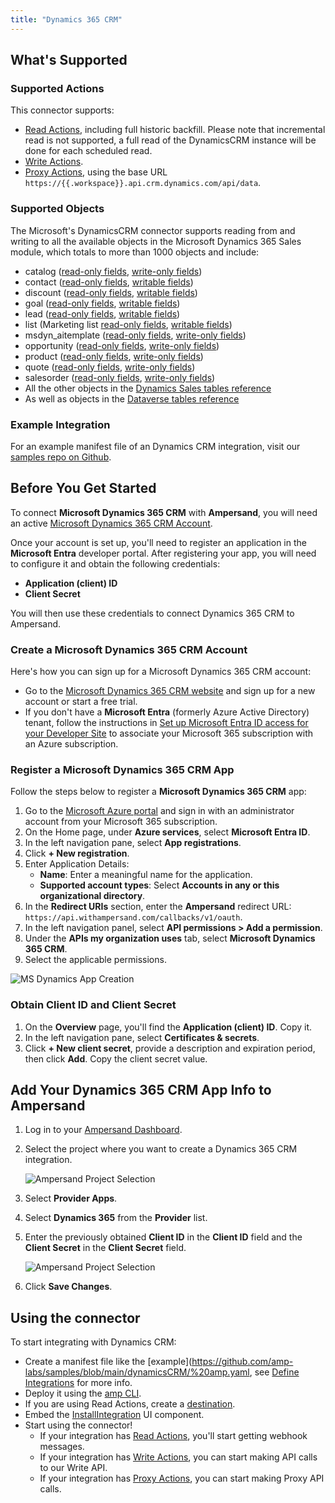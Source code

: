 ```yaml
---
title: "Dynamics 365 CRM"
---
```


## What's Supported

### Supported Actions

This connector supports:
- [Read Actions](/define-integrations/read-actions), including full historic backfill. Please note that incremental read is not supported, a full read of the DynamicsCRM instance will be done for each scheduled read.
- [Write Actions](/define-integrations/write-actions).
- [Proxy Actions](/define-integrations/proxy-actions), using the base URL `https://{{.workspace}}.api.crm.dynamics.com/api/data`.

### Supported Objects

The Microsoft's DynamicsCRM connector supports reading from and writing to all the available objects in the Microsoft Dynamics 365 Sales module, which totals to more than 1000 objects and include:
- catalog ([read-only fields](https://learn.microsoft.com/en-us/power-apps/developer/data-platform/reference/entities/catalog#read-only-columnsattributes), [write-only fields](https://learn.microsoft.com/en-us/power-apps/developer/data-platform/reference/entities/catalog#writable-columnsattributes))
- contact ([read-only fields](https://learn.microsoft.com/en-us/dynamics365/sales/developer/entities/contact#read-only-columnsattributes), [writable fields](https://learn.microsoft.com/en-us/dynamics365/sales/developer/entities/contact#writable-columnsattributes))
- discount ([read-only fields](https://learn.microsoft.com/en-us/dynamics365/sales/developer/entities/discount#read-only-columnsattributes), [writable fields](https://learn.microsoft.com/en-us/dynamics365/sales/developer/entities/discount#writable-columnsattributes))
- goal ([read-only fields](https://learn.microsoft.com/en-us/dynamics365/sales/developer/entities/goal#read-only-columnsattributes), [writable fields](https://learn.microsoft.com/en-us/dynamics365/sales/developer/entities/goal#writable-columnsattributes))
- lead ([read-only fields](https://learn.microsoft.com/en-us/dynamics365/sales/developer/entities/lead#read-only-columnsattributes), [writable fields](https://learn.microsoft.com/en-us/dynamics365/sales/developer/entities/lead#writable-columnsattributes))
- list (Marketing list [read-only fields](https://learn.microsoft.com/en-us/dynamics365/sales/developer/entities/list#read-only-columnsattributes), [writable fields](https://learn.microsoft.com/en-us/dynamics365/sales/developer/entities/list#writable-columnsattributes))
- msdyn_aitemplate ([read-only fields](https://learn.microsoft.com/en-us/power-apps/developer/data-platform/reference/entities/msdyn_aitemplate#read-only-columnsattributes), [write-only fields](https://learn.microsoft.com/en-us/power-apps/developer/data-platform/reference/entities/msdyn_aitemplate#writable-columnsattributes))
- opportunity ([read-only fields](https://learn.microsoft.com/en-us/dynamics365/sales/developer/entities/opportunity#read-only-columnsattributes), [write-only fields](https://learn.microsoft.com/en-us/dynamics365/sales/developer/entities/opportunity#writable-columnsattributes))
- product ([read-only fields](https://learn.microsoft.com/en-us/dynamics365/sales/developer/entities/product#read-only-columnsattributes), [write-only fields](https://learn.microsoft.com/en-us/dynamics365/sales/developer/entities/product#writable-columnsattributes))
- quote ([read-only fields](https://learn.microsoft.com/en-us/dynamics365/sales/developer/entities/quote#read-only-columnsattributes), [write-only fields](https://learn.microsoft.com/en-us/dynamics365/sales/developer/entities/quote#writable-columnsattributes))
- salesorder ([read-only fields](https://learn.microsoft.com/en-us/dynamics365/sales/developer/entities/salesorder#read-only-columnsattributes), [write-only fields](https://learn.microsoft.com/en-us/dynamics365/sales/developer/entities/salesorder#writable-columnsattributes))
- All the other objects in the [Dynamics Sales tables reference](https://learn.microsoft.com/en-us/dynamics365/sales/developer/about-entity-reference)
- As well as objects in the [Dataverse tables reference](https://learn.microsoft.com/en-us/power-apps/developer/data-platform/reference/about-entity-reference)

### Example Integration

For an example manifest file of an Dynamics CRM integration, visit our [samples repo on Github](https://github.com/amp-labs/samples/blob/main/dynamicsCRM/%20amp.yaml).

## Before You Get Started

To connect **Microsoft Dynamics 365 CRM** with **Ampersand**, you will need an active [Microsoft Dynamics 365 CRM Account](https://dynamics.microsoft.com/en-us/crm/).

Once your account is set up, you'll need to register an application in the **Microsoft Entra** developer portal. After registering your app, you will need to configure it and obtain the following credentials:

- **Application (client) ID**
- **Client Secret**

You will then use these credentials to connect Dynamics 365 CRM to Ampersand.

### Create a Microsoft Dynamics 365 CRM Account

Here's how you can sign up for a Microsoft Dynamics 365 CRM account:

- Go to the [Microsoft Dynamics 365 CRM website](https://www.microsoft.com/en-us/dynamics-365/free-trial) and sign up for a new account or start a free trial.
- If you don't have a **Microsoft Entra** (formerly Azure Active Directory) tenant, follow the instructions in [Set up Microsoft Entra ID access for your Developer Site](https://learn.microsoft.com/en-us/entra/identity-platform/quickstart-create-new-tenant) to associate your Microsoft 365 subscription with an Azure subscription.

### Register a Microsoft Dynamics 365 CRM App

Follow the steps below to register a **Microsoft Dynamics 365 CRM** app:

1. Go to the [Microsoft Azure portal](https://portal.azure.com/#home) and sign in with an administrator account from your Microsoft 365 subscription.
2. On the Home page, under **Azure services**, select **Microsoft Entra ID**.
3. In the left navigation pane, select **App registrations**.
4. Click **+ New registration**.
5. Enter Application Details:
    - **Name**: Enter a meaningful name for the application.
    - **Supported account types**: Select **Accounts in any or this organizational directory**.
6. In the **Redirect URIs** section, enter the **Ampersand** redirect URL: `https://api.withampersand.com/callbacks/v1/oauth`.
7. In the left navigation panel, select **API permissions > Add a permission**.
8. Under the **APIs my organization uses** tab, select **Microsoft Dynamics 365 CRM**.
9. Select the applicable permissions.

![MS Dynamics App Creation](/images/provider-guides/dynamics.gif)

### Obtain Client ID and Client Secret

1. On the **Overview** page, you'll find the **Application (client) ID**. Copy it.
2. In the left navigation pane, select **Certificates & secrets**.
3. Click **+ New client secret**, provide a description and expiration period, then click **Add**. Copy the client secret value.

## Add Your Dynamics 365 CRM App Info to Ampersand

1. Log in to your [Ampersand Dashboard](https://dashboard.withampersand.com).
2. Select the project where you want to create a Dynamics 365 CRM integration.

   ![Ampersand Project Selection](/images/provider-guides/31a6a12-Ampersand.png)

3. Select **Provider Apps**.
4. Select **Dynamics 365** from the **Provider** list.
5. Enter the previously obtained **Client ID** in the **Client ID** field and the **Client Secret** in the **Client Secret** field.

   ![Ampersand Project Selection](/images/provider-guides/dynamics-amp.gif)

6. Click **Save Changes**.

## Using the connector

To start integrating with Dynamics CRM:
- Create a manifest file like the [example](https://github.com/amp-labs/samples/blob/main/dynamicsCRM/%20amp.yaml, see [Define Integrations](/define-integrations/overview) for more info.
- Deploy it using the [amp CLI](/cli/overview).
- If you are using Read Actions, create a [destination](/destinations).
- Embed the [InstallIntegration](/embeddable-ui-components#install-integration) UI component.
- Start using the connector!
   - If your integration has [Read Actions](/define-integrations/read-actions), you'll start getting webhook messages.
   - If your integration has [Write Actions](/define-integrations/write-actions), you can start making API calls to our Write API.
   - If your integration has [Proxy Actions](/define-integrations/proxy-actions), you can start making Proxy API calls.
